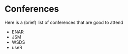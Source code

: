 # Conferences {#conferences}

Here is a (brief) list of conferences that are good to attend

* ENAR
* JSM
* WSDS
* useR